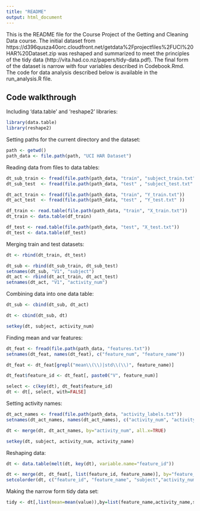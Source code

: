 ```yaml
---
title: "README"
output: html_document
---
```


This is the README file for the Course Project of the Getting and Cleaning Data course. The initial dataset from https://d396qusza40orc.cloudfront.net/getdata%2Fprojectfiles%2FUCI%20HAR%20Dataset.zip was reshaped and summarized to meet the principles of the tidy data (http://vita.had.co.nz/papers/tidy-data.pdf). The final form of the dataset is narrow with four variables described in Codebook.Rmd. The code for data analysis described below is available in the run_analysis.R file.

Code walkthrough
---

Including 'data.table' and 'reshape2' libraries:

```r

library(data.table)
library(reshape2)
```

Setting paths for the current directory and the dataset:

```r
path <- getwd()
path_data <- file.path(path, "UCI HAR Dataset")
```

Reading data from files to data tables:

```r

dt_sub_train <- fread(file.path(path_data, "train", "subject_train.txt"))
dt_sub_test  <- fread(file.path(path_data, "test" , "subject_test.txt" ))

dt_act_train <- fread(file.path(path_data, "train", "Y_train.txt"))
dt_act_test  <- fread(file.path(path_data, "test" , "Y_test.txt" ))

df_train <- read.table(file.path(path_data, "train", "X_train.txt"))
dt_train <- data.table(df_train)

df_test <- read.table(file.path(path_data, "test", "X_test.txt"))
dt_test <- data.table(df_test)

```

Merging train and test datasets:

```r
dt <- rbind(dt_train, dt_test)

dt_sub <- rbind(dt_sub_train, dt_sub_test)
setnames(dt_sub, "V1", "subject")
dt_act <- rbind(dt_act_train, dt_act_test)
setnames(dt_act, "V1", "activity_num")

```

Combining data into one data table:
```r

dt_sub <- cbind(dt_sub, dt_act)

dt <- cbind(dt_sub, dt)

setkey(dt, subject, activity_num)
```

Finding mean and var features:
```r

dt_feat <- fread(file.path(path_data, "features.txt"))
setnames(dt_feat, names(dt_feat), c("feature_num", "feature_name"))

dt_feat <- dt_feat[grepl("mean\\(\\)|std\\(\\)", feature_name)]

dt_feat$feature_id <- dt_feat[, paste0("V", feature_num)]

select <- c(key(dt), dt_feat$feature_id)
dt <- dt[, select, with=FALSE]
```

Setting activity names:
```r
dt_act_names <- fread(file.path(path_data, "activity_labels.txt"))
setnames(dt_act_names, names(dt_act_names), c("activity_num", "activity_name"))

dt <- merge(dt, dt_act_names, by="activity_num", all.x=TRUE)

setkey(dt, subject, activity_num, activity_name)
```

Reshaping data:
```r

dt <- data.table(melt(dt, key(dt), variable.name="feature_id"))

dt <- merge(dt, dt_feat[, list(feature_id, feature_name)], by="feature_id", all.x=TRUE)
setcolorder(dt, c("feature_id", "feature_name", "subject","activity_num","activity_name","value"))

```

Making the narrow form tidy data set:
```r
tidy <- dt[,list(mean=mean(value)),by=list(feature_name,activity_name,subject)]
```

